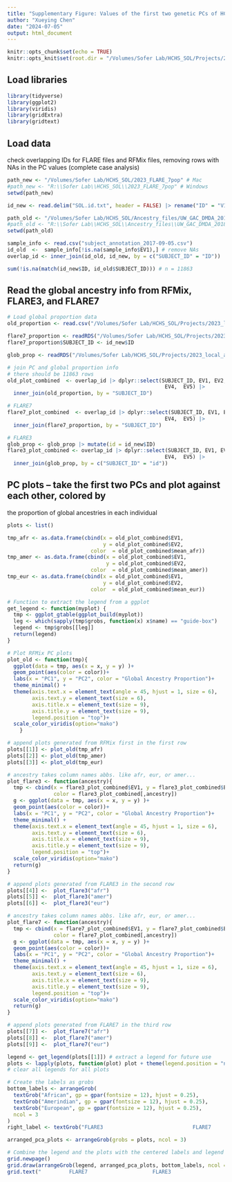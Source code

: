 ```yaml
---
title: "Supplementary Figure: Values of the first two genetic PCs of HCHS/SOL participants colored by global ancestry proportions"
author: "Xueying Chen"
date: "2024-07-05"
output: html_document
---
```


```r
knitr::opts_chunk$set(echo = TRUE)
knitr::opts_knit$set(root.dir = "/Volumes/Sofer Lab/HCHS_SOL/Projects/2023_local_ancestry_comparison_sol/Code/")
```

## Load libraries
```r
library(tidyverse)
library(ggplot2)
library(viridis)
library(gridExtra)
library(gridtext)
```


## Load data
check overlapping IDs for FLARE files and RFMix files, removing rows with NAs in 
the PC values (complete case analysis)
```r
path_new <- "/Volumes/Sofer Lab/HCHS_SOL/2023_FLARE_7pop" # Mac
#path_new <- "R:\\Sofer Lab\\HCHS_SOL\\2023_FLARE_7pop" # Windows
setwd(path_new)

id_new <- read.delim("SOL.id.txt", header = FALSE) |> rename("ID" = "V1")

path_old <- "/Volumes/Sofer Lab/HCHS_SOL/Ancestry_files/UW_GAC_DMDA_20180516_local_ancestries"
#path_old <- "R:\\Sofer Lab\\HCHS_SOL\\Ancestry_files\\UW_GAC_DMDA_20180516_local_ancestries"
setwd(path_old)

sample_info <- read.csv("subject_annotation_2017-09-05.csv")
id_old  <-  sample_info[!is.na(sample_info$EV1),] # remove NAs
overlap_id <- inner_join(id_old, id_new, by = c("SUBJECT_ID" = "ID")) 

sum(!is.na(match(id_new$ID, id_old$SUBJECT_ID))) # n = 11863
```

## Read the global ancestry info from RFMix, FLARE3, and FLARE7
```r
# Load global proportion data
old_proportion <- read.csv("/Volumes/Sofer Lab/HCHS_SOL/Projects/2023_local_ancestry_comparison_sol/Data/global_proportion_old.csv")

flare7_proportion <- readRDS("/Volumes/Sofer Lab/HCHS_SOL/Projects/2023_local_ancestry_comparison_sol/Data/FLARE7/FLARE7_global_prop_QC_tot.rds")
flare7_proportion$SUBJECT_ID <- id_new$ID

glob_prop <- readRDS("/Volumes/Sofer Lab/HCHS_SOL/Projects/2023_local_ancestry_comparison_sol/Data/FLARE3/FLARE3_global_prop_QC_tot.rds")

# join PC and global proportion info
# there should be 11863 rows
old_plot_combined  <- overlap_id |> dplyr::select(SUBJECT_ID, EV1, EV2, EV3,
                                                   EV4,  EV5) |>
  inner_join(old_proportion, by = "SUBJECT_ID")

# FLARE7
flare7_plot_combined  <- overlap_id |> dplyr::select(SUBJECT_ID, EV1, EV2, EV3,
                                                   EV4,  EV5) |>
  inner_join(flare7_proportion, by = "SUBJECT_ID")

# FLARE3
glob_prop <- glob_prop |> mutate(id = id_new$ID)
flare3_plot_combined <- overlap_id |> dplyr::select(SUBJECT_ID, EV1, EV2, EV3,
                                                   EV4,  EV5) |>
  inner_join(glob_prop, by = c("SUBJECT_ID" = "id"))
```


## PC plots -- take the first two PCs and plot against each other, colored by
the proportion of global ancestries in each individual
```r
plots <- list()

tmp_afr <- as.data.frame(cbind(x = old_plot_combined$EV1, 
                               y = old_plot_combined$EV2,
                           color  = old_plot_combined$mean_afr))
tmp_amer <- as.data.frame(cbind(x = old_plot_combined$EV1, 
                                y = old_plot_combined$EV2,
                           color  = old_plot_combined$mean_amer))
tmp_eur <- as.data.frame(cbind(x = old_plot_combined$EV1, 
                               y = old_plot_combined$EV2,
                           color  = old_plot_combined$mean_eur))

# Function to extract the legend from a ggplot
get_legend <- function(myplot) {
  tmp <- ggplot_gtable(ggplot_build(myplot))
  leg <- which(sapply(tmp$grobs, function(x) x$name) == "guide-box")
  legend <- tmp$grobs[[leg]]
  return(legend)
}

# Plot RFMix PC plots
plot_old <- function(tmp){
  ggplot(data = tmp, aes(x = x, y = y) )+
  geom_point(aes(color = color))+
  labs(x = "PC1", y = "PC2", color = "Global Ancestry Proportion")+ 
  theme_minimal() +
  theme(axis.text.x = element_text(angle = 45, hjust = 1, size = 6),
        axis.text.y = element_text(size = 6),
        axis.title.x = element_text(size = 9),
        axis.title.y = element_text(size = 9),
        legend.position = "top")+
  scale_color_viridis(option="mako")
    }

# append plots generated from RFMix first in the first row 
plots[[1]] <- plot_old(tmp_afr)
plots[[2]] <- plot_old(tmp_amer)
plots[[3]] <- plot_old(tmp_eur)

# ancestry takes column names abbs. like afr, eur, or amer...
plot_flare3 <- function(ancestry){ 
  tmp <- cbind(x = flare3_plot_combined$EV1, y = flare3_plot_combined$EV2,
               color = flare3_plot_combined[,ancestry])
  g <- ggplot(data = tmp, aes(x = x, y = y) )+
  geom_point(aes(color = color))+
  labs(x = "PC1", y = "PC2", color = "Global Ancestry Proportion")+ 
  theme_minimal() +
  theme(axis.text.x = element_text(angle = 45, hjust = 1, size = 6),
        axis.text.y = element_text(size = 6),
        axis.title.x = element_text(size = 9),
        axis.title.y = element_text(size = 9),
        legend.position = "top")+
  scale_color_viridis(option="mako") 
  return(g)
}

# append plots generated from FLARE3 in the second row 
plots[[4]] <-  plot_flare3("afr")
plots[[5]] <-  plot_flare3("amer")
plots[[6]] <-  plot_flare3("eur")

# ancestry takes column names abbs. like afr, eur, or amer...
plot_flare7 <- function(ancestry){ 
  tmp <- cbind(x = flare7_plot_combined$EV1, y = flare7_plot_combined$EV2,
               color = flare7_plot_combined[,ancestry])
  g <- ggplot(data = tmp, aes(x = x, y = y) )+
  geom_point(aes(color = color))+
  labs(x = "PC1", y = "PC2", color = "Global Ancestry Proportion")+ 
  theme_minimal() +
  theme(axis.text.x = element_text(angle = 45, hjust = 1, size = 6),
        axis.text.y = element_text(size = 6),
        axis.title.x = element_text(size = 9),
        axis.title.y = element_text(size = 9),
        legend.position = "top")+
  scale_color_viridis(option="mako") 
  return(g)
}

# append plots generated from FLARE7 in the third row 
plots[[7]] <-  plot_flare7("afr")
plots[[8]] <-  plot_flare7("amer")
plots[[9]] <-  plot_flare7("eur")

legend <- get_legend(plots[[1]]) # extract a legend for future use
plots <- lapply(plots, function(plot) plot + theme(legend.position = "none"))
# clear all legends for all plots 

# Create the labels as grobs
bottom_labels <- arrangeGrob(
  textGrob("African", gp = gpar(fontsize = 12), hjust = 0.25),
  textGrob("Amerindian", gp = gpar(fontsize = 12), hjust = 0.25),
  textGrob("European", gp = gpar(fontsize = 12), hjust = 0.25),
  ncol = 3
)
right_label <- textGrob("FLARE3                             FLARE7                                        RFMix ", rot = 90, hjust = 0.5, gp = gpar(fontsize = 12))

arranged_pca_plots <- arrangeGrob(grobs = plots, ncol = 3)

# Combine the legend and the plots with the centered labels and legend for coloring
grid.newpage()
grid.draw(arrangeGrob(legend, arranged_pca_plots, bottom_labels, ncol = 1, heights = c(1, 20, 1)))
grid.text("         FLARE7                     FLARE3                        RFMix", x = unit(1, "npc") - unit(0.34, "lines") , y = unit(0.5, "npc"), rot = 90, gp = gpar(fontsize = 10))

```


